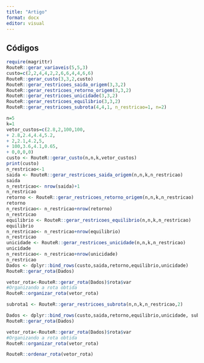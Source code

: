 ```yaml
---
title: "Artigo"
format: docx
editor: visual
---
```


## Códigos

```r
require(magrittr)
RouteR::gerar_variaveis(5,5,3)
custo=c(2,2,4,4,2,2,6,6,4,4,6,6)
RouteR::gerar_custo(3,3,2,custo)
RouteR::gerar_restricoes_saida_origem(3,3,2)
RouteR::gerar_restricoes_retorno_origem(3,3,2)
RouteR::gerar_restricoes_unicidade(3,3,2)
RouteR::gerar_restricoes_equilibrio(3,3,2)
RouteR::gerar_restricoes_subrota(4,4,1, n_restricao=1, n=2)

n=5
k=1
vetor_custos=c(2.8,2,100,100,
+ 2.8,2.4,4.4,5.2,
+ 2,2.1,4.2,5,
+ 100,3.6,4.1,0.65,
+ 0,0,0,0)
custo <- RouteR::gerar_custo(n,n,k,vetor_custos)
print(custo)
n_restricao<-1
saida <- RouteR::gerar_restricoes_saida_origem(n,n,k,n_restricao)
saida
n_restricao<- nrow(saida)+1
n_restricao
retorno <- RouteR::gerar_restricoes_retorno_origem(n,n,k,n_restricao)
retorno
n_restricao<- n_restricao+nrow(retorno)
n_restricao
equilibrio <- RouteR::gerar_restricoes_equilibrio(n,n,k,n_restricao)
equilibrio
n_restricao<- n_restricao+nrow(equilibrio)
n_restricao
unicidade <- RouteR::gerar_restricoes_unicidade(n,n,k,n_restricao)
unicidade
n_restricao<- n_restricao+nrow(unicidade)
n_restricao
Dados <- dplyr::bind_rows(custo,saida,retorno,equilibrio,unicidade)
RouteR::gerar_rota(Dados)

vetor_rota<-RouteR::gerar_rota(Dados)$rota$var
#Organizando a rota obtida
RouteR::organizar_rota(vetor_rota)

subrota1 <- RouteR::gerar_restricoes_subrota(n,n,k,n_restricao,2)

Dados <- dplyr::bind_rows(custo,saida,retorno,equilibrio,unicidade, subrota1)
RouteR::gerar_rota(Dados)

vetor_rota<-RouteR::gerar_rota(Dados)$rota$var
#Organizando a rota obtida
RouteR::organizar_rota(vetor_rota)

RouteR::ordenar_rota(vetor_rota)

```

